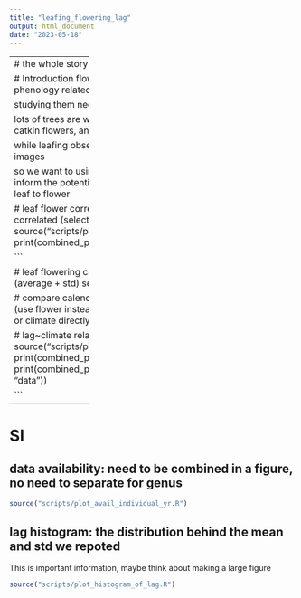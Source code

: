 ```yaml
---
title: "leafing_flowering_lag"
output: html_document
date: "2023-05-18"
---
```


-------------------
# the whole story
get data
```r
source("scripts/function_npn_select_model_data.R")
data <- get_modelled_data()
```

# Introduction
flower time and amount is important phenology related to seed production and pollen.

studying them need data

lots of trees are wind pollinated trees which has catkin flowers, and is hard to observe

while leafing observation is easier by satillite images

so we want to using leaf to infer flower, at least inform the potential species that can be infer from leaf to flower

# leaf flower correlation
whether leaf and flower is correlated (select highly related species)
```r
source("scripts/plot_cc_stat_1speciespergenus.R")
print(combined_plot)
rm(list = setdiff(ls(), "data"))

```

# leaf flowering calendar day lag and gdd lag (average + std)
select species with small std
```r
source("scripts/table_lag_statistics.R")
source("scripts/plot_lag_statistics.R")
print(combinefigure)
rm(list = setdiff(ls(), "data"))
```


# compare calendar day and gdd which is better (use flower instead of lag to compare?) | using leaf or climate directly
use lag
```r
source("scripts/table_lag_statistics.R")
source("scripts/plot_lag_statistics_compare.R")
print(gdd_doy)
print(leaf_climate)
rm(list = setdiff(ls(), "data"))
```

# lag~climate relationship
```r
source("scripts/plot_lag_climate.R")
print(combined_plot_day)
print(combined_plot_gdd)
# rm(list = setdiff(ls(), "data"))

```

---------
# SI

## data availability: need to be combined in a figure, no need to separate for genus
```r
source("scripts/plot_avail_individual_yr.R")

```

## lag histogram: the distribution behind the mean and std we repoted
This is important information, maybe think about making a large figure
```r
source("scripts/plot_histogram_of_lag.R")

```




